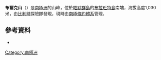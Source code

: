 {{Coord|64|29|S|62|37|W|source:GNIS|display=title}}

'''布爾克山'''（{{lang-en|Mount Bulcke}}）是[[南極洲|南極洲]]的山峰，位於[[帕默群島|帕默群島]]的[[布拉班特島|布拉班特島]]南端，海拔高度1,030米，由[[比利時|比利時]]探險隊發現，現時由[[南極條約體系|南極條約體系]]管理。

==參考資料==
* {{usgs-gazetteer|id=2122|name=Bulcke, Mount}}

{{DEFAULTSORT:Mount Bulcke}}
[[Category:南極洲|Category:南極洲]]


{{PalmerArchipelago-geo-stub}}